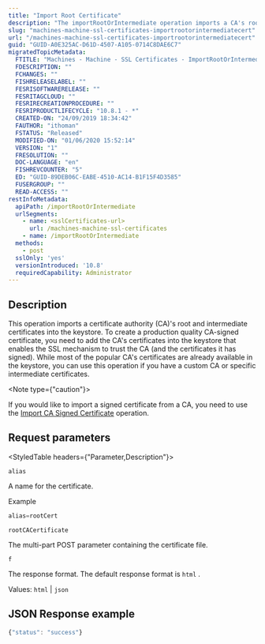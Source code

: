 ```yaml
---
title: "Import Root Certificate"
description: "The importRootOrIntermediate operation imports a CA's root and root certificates into the keystore."
slug: "machines-machine-ssl-certificates-importrootorintermediatecert"
url: "/machines-machine-ssl-certificates-importrootorintermediatecert"
guid: "GUID-A0E325AC-D61D-4507-A105-0714C8DAE6C7"
migratedTopicMetadata:
  FTITLE: "Machines - Machine - SSL Certificates - ImportRootOrIntermediateCert"
  FDESCRIPTION: ""
  FCHANGES: ""
  FISHRELEASELABEL: ""
  FESRISOFTWARERELEASE: ""
  FESRITAGCLOUD: ""
  FESRIRECREATIONPROCEDURE: ""
  FESRIPRODUCTLIFECYCLE: "10.8.1 - *"
  CREATED-ON: "24/09/2019 18:34:42"
  FAUTHOR: "ithoman"
  FSTATUS: "Released"
  MODIFIED-ON: "01/06/2020 15:52:14"
  VERSION: "1"
  FRESOLUTION: ""
  DOC-LANGUAGE: "en"
  FISHREVCOUNTER: "5"
  ED: "GUID-89DEB06C-EABE-4510-AC14-B1F15F4D3585"
  FUSERGROUP: ""
  READ-ACCESS: ""
restInfoMetadata:
  apiPath: /importRootOrIntermediate
  urlSegments:
    - name: <sslCertificates-url>
      url: /machines-machine-ssl-certificates
    - name: /importRootOrIntermediate
  methods:
    - post
  sslOnly: 'yes'
  versionIntroduced: '10.8'
  requiredCapability: Administrator
---
```


## Description

This operation imports a certificate authority (CA)'s root and intermediate certificates into the keystore. To create a production quality CA-signed certificate, you need to add the CA's certificates into the keystore that enables the SSL mechanism to trust the CA (and the certificates it has signed). While most of the popular CA's certificates are already available in the keystore, you can use this operation if you have a custom CA or specific intermediate certificates.

<Note type={"caution"}>

If you would like to import a signed certificate from a CA, you need to use the [Import CA Signed Certificate](/machines-machine-ssl-certificates-ssl-cert-importsignedcert) operation.

</Note>

## Request parameters

<StyledTable headers={"Parameter,Description"}>

<StyledTableRow>

<StyledTableCell cellStyle="markdown">

`alias` 

</StyledTableCell>

<StyledTableCell cellStyle="markdown">

A name for the certificate.

Example

```javascript
alias=rootCert
```

 

</StyledTableCell>

</StyledTableRow>

<StyledTableRow>

<StyledTableCell cellStyle="markdown">

`rootCACertificate` 

</StyledTableCell>

<StyledTableCell cellStyle="markdown">

The multi-part POST parameter containing the certificate file.

</StyledTableCell>

</StyledTableRow>

<StyledTableRow>

<StyledTableCell cellStyle="markdown">

`f` 

</StyledTableCell>

<StyledTableCell cellStyle="markdown">

The response format. The default response format is `html` .

Values: `html`  \| `json` 

</StyledTableCell>

</StyledTableRow>

</StyledTable>

## JSON Response example

```javascript
{"status": "success"}
```

 
